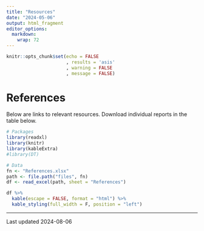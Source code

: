 ```yaml
---
title: "Resources"
date: "2024-05-06"
output: html_fragment
editor_options: 
  markdown: 
    wrap: 72
---
```


```r
knitr::opts_chunk$set(echo = FALSE
                      , results = 'asis'
                      , warning = FALSE
                      , message = FALSE)
```

# References

Below are links to relevant resources. Download individual reports in
the table below.

```r
# Packages
library(readxl)
library(knitr)
library(kableExtra)
#library(DT)

# Data
fn <- "References.xlsx"
path <- file.path("files", fn)
df <- read_excel(path, sheet = "References")

df %>%
  kable(escape = FALSE, format = "html") %>%
  kable_styling(full_width = F, position = "left")
```

---

Last updated 2024-08-06
